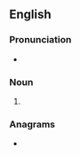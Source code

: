 {{also|Tyes}}
==English==

===Pronunciation===
* {{rhymes|en|aɪz|s=1}}

===Noun===
{{head|en|noun form}}

# {{plural of|en|tye}}

===Anagrams===
* {{anagrams|en|a=esty|etys|stey|stye|teys|yest|yet's|yets}}